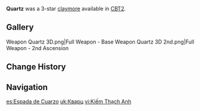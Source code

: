{{CBT Info|2}}
{{Weapon Infobox
|id             = 12304
|image            = <gallery>
Weapon Quartz.png|Base
Weapon Quartz 2nd.png|2nd Ascension
</gallery>
|type             = Claymore
|releaseDate      = 2020-03-18
|quality          = 3
|base_atk         = 40
|2nd_stat_type    = Elemental Mastery
|2nd_stat         = 16
|obtain           = Unreleased
|passive          = Residual Heat
|effect           = Upon causing an Overloaded, Melt, Burning, Vaporize, or a Pyro-infused Swirl reaction, increases Base ATK by (var1)% for 12s.
|eff_rank1_var1   = 20
|eff_rank2_var1   = 25
|eff_rank3_var1   = 30
|eff_rank4_var1   = 35
|eff_rank5_var1   = 40
|eff_att1         = ATK
}}
{{Description|A simple but heavy greatsword made of polished black quartz with a golden gilt. It has an air of elegance and dignity about it.}}
'''Quartz''' was a 3-star [[claymore]] available in [[CBT2]].
<!--
==Ascensions and Stats==
{{Weapon Ascensions and Stats
|ascendMat1 = 
|ascendMat2 = 
|ascendMat3 = 
|ascendMat4 = 
|bossMat1   = 
|bossMat2   = 
|bossMat3   = 
|commonMat1 = 
|commonMat2 = 
|commonMat3 = 
}}
-->
==Gallery==
<gallery>
Weapon Quartz 3D.png|Full Weapon - Base
Weapon Quartz 3D 2nd.png|Full Weapon - 2nd Ascension
</gallery>

==Change History==
{{Change History|0.7.1}}

==Navigation==
{{Weapon Navbox|Claymores}}

[[es:Espada de Cuarzo]]
[[uk:Кварц]]
[[vi:Kiếm Thạch Anh]]
